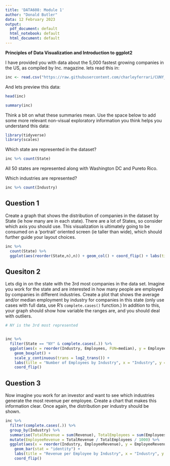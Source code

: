 ```yaml
---
title: 'DATA608: Module 1'
author: "Donald Butler"
data: 12 February 2023
output:
  pdf_document: default
  html_notebook: default
  html_document: default
---
```


**Principles of Data Visualization and Introduction to ggplot2**

I have provided you with data about the 5,000 fastest growing companies in the US, as compiled by Inc. magazine. lets read this in:

```r
inc <- read.csv("https://raw.githubusercontent.com/charleyferrari/CUNY_DATA_608/master/module1/Data/inc5000_data.csv", header= TRUE)
```

And lets preview this data:

```r
head(inc)
```
```r
summary(inc)
```

Think a bit on what these summaries mean. Use the space below to add some more relevant non-visual exploratory information you think helps you understand this data:

```r
library(tidyverse)
library(scales)
```

Which state are represented in the dataset?

```r
inc %>% count(State)
```

All 50 states are represented along with Washington DC and Pureto Rico.

Which industries are represented?

```r
inc %>% count(Industry)
```

## Question 1

Create a graph that shows the distribution of companies in the dataset by State (ie how many are in each state). There are a lot of States, so consider which axis you should use. This visualization is ultimately going to be consumed on a 'portrait' oriented screen (ie taller than wide), which should further guide your layout choices.

```r

inc %>% 
  count(State) %>%
  ggplot(aes(reorder(State,n),n)) + geom_col() + coord_flip() + labs(title = "Companies by State", x = "State", y = "Companies")
```

## Quesiton 2

Lets dig in on the state with the 3rd most companies in the data set. Imagine you work for the state and are interested in how many people are employed by companies in different industries. Create a plot that shows the average and/or median employment by industry for companies in this state (only use cases with full data, use R's `complete.cases()` function.) In addition to this, your graph should show how variable the ranges are, and you should deal with outliers.

```r
# NY is the 3rd most represented


inc %>%
  filter(State == "NY" & complete.cases(.)) %>%
  ggplot(aes(x = reorder(Industry, Employees, FUN=median), y = Employees)) + 
    geom_boxplot() + 
    scale_y_continuous(trans = log2_trans()) + 
    labs(title = "Number of Employees by Industry", x = "Industry", y = "Median Employees (log2)") + 
    coord_flip()


```

## Question 3

Now imagine you work for an investor and want to see which industries generate the most revenue per employee. Create a chart that makes this information clear. Once again, the distribution per industry should be shown.

```r
inc %>%
  filter(complete.cases(.)) %>%
  group_by(Industry) %>%
  summarise(TotalRevenue = sum(Revenue), TotalEmployees = sum(Employees)) %>%
  mutate(EmployeeRevenue = TotalRevenue / TotalEmployees / 1000) %>%
  ggplot(aes(x = reorder(Industry, EmployeeRevenue), y = EmployeeRevenue)) + 
    geom_bar(stat = "identity") + 
    labs(title = "Revenue per Employee by Industry", x = "Industry", y = "Revenue per Employee (thousands)") + 
    coord_flip()

```


